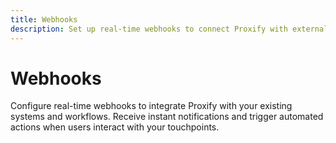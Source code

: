 ```yaml
---
title: Webhooks
description: Set up real-time webhooks to connect Proxify with external systems, enabling instant notifications and automated workflows based on touchpoint interactions.
---
```


# Webhooks

Configure real-time webhooks to integrate Proxify with your existing systems and workflows. Receive instant notifications and trigger automated actions when users interact with your touchpoints.
